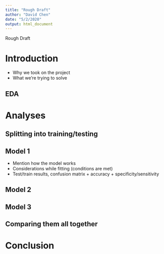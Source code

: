 ```yaml
---
title: "Rough Draft"
author: "David Chen"
date: "5/2/2020"
output: html_document
---
```


Rough Draft




# Introduction

+ Why we took on the project
+ What we're trying to solve 



## EDA 




# Analyses

## Splitting into training/testing


## Model 1


+ Mention how the model works
+ Considerations while fitting (conditions are met)
+ Test/train results, confusion matrix + accuracy + specificity/sensitivity




## Model 2

## Model 3




## Comparing them all together


# Conclusion 
















